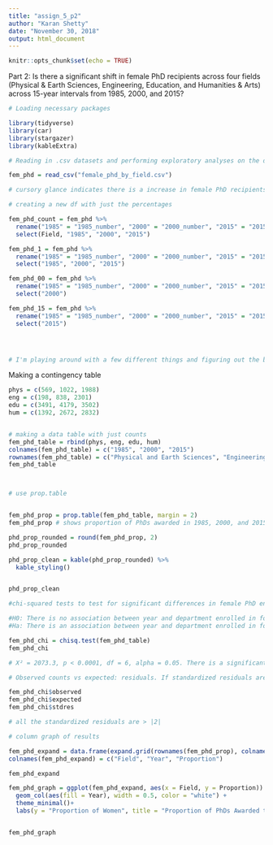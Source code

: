 ```yaml
---
title: "assign_5_p2"
author: "Karan Shetty"
date: "November 30, 2018"
output: html_document
---
```


```r
knitr::opts_chunk$set(echo = TRUE)
```

Part 2: Is there a significant shift in female PhD recipients across four fields (Physical & Earth Sciences, Engineering, Education, and Humanities & Arts) across 15-year intervals from 1985, 2000, and 2015? 

```r
# Loading necessary packages

library(tidyverse)
library(car)
library(stargazer)
library(kableExtra)

```

```r
# Reading in .csv datasets and performing exploratory analyses on the data

fem_phd = read_csv("female_phd_by_field.csv")

# cursory glance indicates there is a increase in female PhD recipients in all four fields in 1985, 2000, and 2015. But are these increases statistically significant?

# creating a new df with just the percentages

fem_phd_count = fem_phd %>%
  rename("1985" = "1985_number", "2000" = "2000_number", "2015" = "2015_number", "Field" = "field") %>% 
  select(Field, "1985", "2000", "2015")

fem_phd_1 = fem_phd %>% 
  rename("1985" = "1985_number", "2000" = "2000_number", "2015" = "2015_number") %>% 
  select("1985", "2000", "2015")

fem_phd_00 = fem_phd %>% 
  rename("1985" = "1985_number", "2000" = "2000_number", "2015" = "2015_number") %>% 
  select("2000")

fem_phd_15 = fem_phd %>% 
  rename("1985" = "1985_number", "2000" = "2000_number", "2015" = "2015_number") %>% 
  select("2015")




# I'm playing around with a few different things and figuring out the best way to interpret the data

```


Making a contingency table
```r
phys = c(569, 1022, 1988)
eng = c(198, 838, 2301)
edu = c(3491, 4179, 3502)
hum = c(1392, 2672, 2832)


# making a data table with just counts
fem_phd_table = rbind(phys, eng, edu, hum)
colnames(fem_phd_table) = c("1985", "2000", "2015")
rownames(fem_phd_table) = c("Physical and Earth Sciences", "Engineering", "Education", "Humanities and Arts")
fem_phd_table



# use prop.table


fem_phd_prop = prop.table(fem_phd_table, margin = 2)
fem_phd_prop # shows proportion of PhDs awarded in 1985, 2000, and 2015

phd_prop_rounded = round(fem_phd_prop, 2)
phd_prop_rounded

phd_prop_clean = kable(phd_prop_rounded) %>% 
  kable_styling()


phd_prop_clean

```



```r
#chi-squared tests to test for significant differences in female PhD enrollment between 1985, 2000, and 2015 by department. Is there an association between year and department enrolled in?

#H0: There is no association between year and department enrolled in for women (the variables are independent)
#Ha: There is an association between year and department enrolled in for women (the variables are dependent)

fem_phd_chi = chisq.test(fem_phd_table)
fem_phd_chi

# X² = 2073.3, p < 0.0001, df = 6, alpha = 0.05. There is a significant shift in female PhD enrollment between departments from 1985 to 2015. Physical Sciences & Earth Sciences and Engineering saw the largest increases in female enrollment.

# Observed counts vs expected: residuals. If standardized residuals are > |2|, then that count might be driving a significant result 

fem_phd_chi$observed
fem_phd_chi$expected
fem_phd_chi$stdres

# all the standardized residuals are > |2|

```




```r
# column graph of results

fem_phd_expand = data.frame(expand.grid(rownames(fem_phd_prop), colnames(fem_phd_prop)), value = c(fem_phd_prop))
colnames(fem_phd_expand) = c("Field", "Year", "Proportion")

fem_phd_expand

fem_phd_graph = ggplot(fem_phd_expand, aes(x = Field, y = Proportion)) +
  geom_col(aes(fill = Year), width = 0.5, color = "white") +
  theme_minimal()+
  labs(y = "Proportion of Women", title = "Proportion of PhDs Awarded to Women by Field (1985, 2000, 2015)")


fem_phd_graph

```

